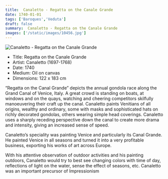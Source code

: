```yaml
---
title:  Canaletto - Regatta on the Canale Grande
date: 1740-01-01
tags: ['Baroques','Veduta']
draft: false
summary:  Canaletto - Regatta on the Canale Grande
images: ['/static/images/10456.jpg']
---
```


![ Canaletto - Regatta on the Canale Grande](/static/images/10456.jpg)

* Title: Regatta on the Canale Grande
* Artist:  Canaletto (1697-1768)
* Date: 1740
* Medium: Oil on canvas
* Dimensions: 122 x 183 cm

“Regatta on the Canal Grande” depicts the annual gondola race along the Grand Canal of Venice, Italy. A great crowd is standing on boats, at windows and on the quays, watching and cheering competitors skilfully manoeuvering their craft up the canal. Canaletto paints Venitians of all origins, wealthy and ordinary, some with masks and sophisticated hats on richly decorated gondolas, others wearing simple head coverings. Canaletto uses a sharply receding perspective down the canal to create more drama and intensity, giving an increased sense of speed.

Canaletto’s speciality was painting Venice and particularly its Canal Grande. He painted Venice in all seasons and turned it into a very profitable business, exporting his works of art across Europe. 

With his attentive observation of outdoor activities and his painting outdoors, Canaletto would try to best see changing colors with time of day, reflections of light on the water, sense the effect of seasons, etc.  Canaletto was an important precursor of Impressionism
